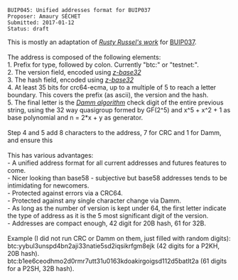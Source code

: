<pre>
BUIP045: Unified addresses format for BUIP037
Proposer: Amaury SÉCHET
Submitted: 2017-01-12
Status: draft
</pre>

This is mostly an adaptation of [https://rusty.ozlabs.org/?p=578 ''Rusty Russel's work''] for [[037.mediawiki|BUIP037]].<br />
<br />
The address is composed of the following elements:<br />
1. Prefix for type, followed by colon. Currently &quot;btc:&quot; or &quot;testnet:&quot;.<br />
2. The version field, encoded using [http://philzimmermann.com/docs/human-oriented-base-32-encoding.txt ''z-base32'']<br />
3. The hash field, encoded using [http://philzimmermann.com/docs/human-oriented-base-32-encoding.txt ''z-base32'']<br />
4. At least 35 bits for crc64-ecma, up to a multiple of 5 to reach a letter boundary. This covers the prefix (as ascii), the version and the hash.<br />
5. The final letter is the [https://en.wikipedia.org/wiki/Damm_algorithm ''Damm algorithm''] check digit of the entire previous string, using the 32 way quasigroup formed by GF(2^5) and x^5 + x^2 + 1 as base polynomial and n = 2*x + y as generator.<br />
<br />
Step 4 and 5 add 8 characters to the address, 7 for CRC and 1 for Damm, and ensure this<br />
<br />
This has various advantages:<br />
- A unified address format for all current addresses and futures features to come.<br />
- Nicer looking than base58 - subjective but base58 addresses tends to be intimidating for newcomers.<br />
- Protected against errors via a CRC64.<br />
- Protected against any single character change via Damm.<br />
- As long as the number of version is kept under 64, the first letter indicate the type of address as it is the 5 most significant digit of the version.<br />
- Addresses are compact enough, 42 digit for 20B hash, 61 for 32B.<br />
<br />
Example (I did not run CRC or Damm on them, just filled with random digits):<br />
btc:yybul3unspd4bn2aji33natie5sd2iqsikrfgm8ejk (42 digits for a P2KH, 20B hash).<br />
btc:b1ee6ceodhmo2d0rmr7utt31u0163kdoakirgoigsd112d5batlt2a (61 digits for a P2SH, 32B hash).

